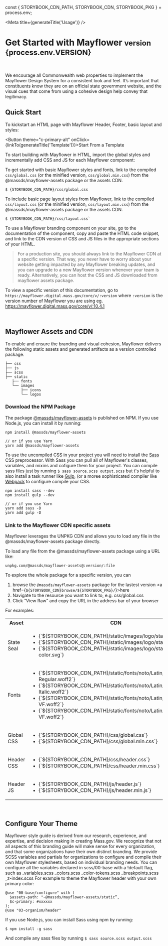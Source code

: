 
const { STORYBOOK_CDN_PATH, STORYBOOK_CDN, STORYBOOK_PKG } = process.env;


<Meta title={generateTitle('Usage')} />

<h1>Get Started with Mayflower <small>version {process.env.VERSION}</small></h1>

<br />

We encourage all Commonwealth web properties to implement the Mayflower Design System for a consistent look and feel. It’s important that constituents know they are on an official state government website, and the visual cues that come from using a cohesive design help convey that legitimacy.


## Quick Start

To kickstart an HTML page with Mayflower Header, Footer, basic layout and styles:

<Button theme="c-primary-alt" onClick={linkTo(generateTitle('Template'))}>Start From a Template</Button>

To start building with Mayflower in HTML, import the global styles and incrementally add CSS and JS for each Mayflower component:

To get started with basic Mayflower styles and fonts, link to the compiled `css/global.css` (or the minified version, `css/global.min.css`) from the @massds/mayflower-assets package or the assets CDN.

```
$ {STORYBOOK_CDN_PATH}/css/global.css
```

To include basic page layout styles from Mayflower, link to the compiled `css/layout.css` (or the minified version, `css/layout.min.css`) from the @massds/mayflower-assets package or the assets CDN.

```
$ {STORYBOOK_CDN_PATH}/css/layout.css`
```

To use a Mayflower branding component on your site, go to the documentation of the component, copy and paste the HTML code snippet, and link to the CDN version of CSS and JS files in the appropriate sections of your HTML.

> For a production site, you should always link to the Mayflower CDN at a specific version. That way, you never have to worry about your website getting impacted by any Mayflower breaking updates, and you can upgrade to a new Mayflower version whenever your team is ready. Alternatively, you can host the CSS and JS downloaded from mayflower assets package.

To view a specific version of this documentation, go to `https://mayflower.digital.mass.gov/core/v/:version` where `:version` is the version number of Mayflower you are using eg. https://mayflower.digital.mass.gov/core/v/:10.4.1

<br />


## Mayflower Assets and CDN

To enable and ensure the branding and visual cohesion, Mayflower delivers the following static assets and generated artifacts as a version controlled package.
```
├── css
├── js
├── scss
├── static
   ├── fonts
   └── images
       ├── icons
       └── logos
```
### Download the NPM Package

The package [@massds/mayflower-assets](https://www.npmjs.com/package/@massds/mayflower-assets) is published on NPM. If you use Node.js, you can install it by running:

```
npm install @massds/mayflower-assets

// or if you use Yarn
yarn add @massds/mayflower-assets
```

To use the uncompiled CSS in your project you will need to install the [Sass](https://www.sass-lang.com) CSS preprocessor. With Sass you can pull all of Mayflower's classes, variables, and mixins and cofigure them for your project. You can compile sass files just by running `$ sass source.scss output.scss` but t's helpful to also install a task runner like [Gulp](https://www.gulpjs.com), (or a moree sophisticated compiler like [Webpack](https://www.webpack.org) to configure compile your CSS.

```
npm install sass --dev
npm install gulp --dev

// or if you use Yarn
yarn add sass -D
yarn add gulp -D
```

### Link to the Mayflower CDN specific assets

Mayflower leverages the UNPKG CDN and allows you to load any file in the @massds/mayflower-assets package directly.

To load any file from the @massds/mayflower-assets package using a URL like:

```
unpkg.com/@massds/mayflower-assets@:version/:file
```

To explore the whole package for a specific version, you can
1. browse the `@massds/mayflower-assets` package for the lastest version <a href={`${STORYBOOK_CDN}browse/${STORYBOOK_PKG}/`}>here</a>
2. Navigate to the resource you want to link to, e.g. css/global.css
3. Click “View Raw” and copy the URL in the address bar of your browser

For examples:

<table>
  <tr>
    <th>Asset</th>
    <th>CDN</th>
  </tr>
  <tr>
    <td>State Seal</td>
    <td>
      <ul style={{listStyle: 'none'}}>
        <li>{`${STORYBOOK_CDN_PATH}/static/images/logo/stateseal.png`}</li>
        <li>{`${STORYBOOK_CDN_PATH}/static/images/logo/stateseal.svg`}</li>
        <li>{`${STORYBOOK_CDN_PATH}/static/images/logo/stateseal-color.svg`}</li>
      </ul>
    </td>
  </tr>
  <tr>
    <td>Fonts</td>
    <td>
      <ul style={{listStyle: 'none'}}>
        <li>{`${STORYBOOK_CDN_PATH}/static/fonts/noto/Latin/NotoSans-Regular.woff2`}</li>
        <li>{`${STORYBOOK_CDN_PATH}/static/fonts/noto/Latin/NotoSans-Italic.woff2`}</li>
        <li>{`${STORYBOOK_CDN_PATH}/static/fonts/noto/Latin/NotoSans-VF.woff2`}</li>
        <li>{`${STORYBOOK_CDN_PATH}/static/fonts/noto/Latin/NotoSansItalic-VF.woff2`}</li>
      </ul>
    </td>
  </tr>
  <tr>
    <td>Global CSS</td>
    <td>
      <ul style={{listStyle: 'none'}}>
        <li>{`${STORYBOOK_CDN_PATH}/css/global.css`}</li>
        <li>{`${STORYBOOK_CDN_PATH}/css/global.min.css`}</li>
      </ul>
    </td>
  </tr>
  <tr>
    <td>Header CSS</td>
    <td>
      <ul style={{listStyle: 'none'}}>
        <li>{`${STORYBOOK_CDN_PATH}/css/header.css`}</li>
        <li>{`${STORYBOOK_CDN_PATH}/css/header.min.css`}</li>
      </ul>
    </td>
  </tr>
  <tr>
    <td>Header JS</td>
    <td>
      <ul style={{listStyle: 'none'}}>
        <li>{`${STORYBOOK_CDN_PATH}/js/header.js`}</li>
        <li>{`${STORYBOOK_CDN_PATH}/js/header.min.js`}</li>
      </ul>
    </td>
  </tr>
</table>

<br />

## Configure Your Theme

Mayflower style guide is derived from our research, experience, and expertise, and decision making in creating Mass.gov. We recognize that not all aspects of this branding guide will make sense for every organization, and that some organizations have their own distinct branding. We provide SCSS variables and partials for organizations to configure and compile their own Mayflower stylesheets, based on individual branding needs.
You can configure all the variables declared in scss/00-base with a !default flag, such as _variables.scss _colors.scss _color-tokens.scss _breakpoints.scss _z-index.scss
For example to theme the Mayflower header with your own primary color:

```
@use "00-base/configure" with (
  $assets-path: "~@massds/mayflower-assets/static”,
  $c-primary: #xxxxxx
);
@use "03-organism/header"
```

If you use Node.js, you can install Sass using npm by running:

```$ npm install -g sass```

And compile any sass files by running
```$ sass source.scss output.scss```

